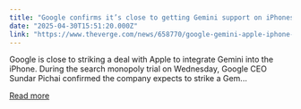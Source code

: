 ```yaml
---
title: "Google confirms it’s close to getting Gemini support on iPhones"
date: "2025-04-30T15:51:20.000Z"
link: "https://www.theverge.com/news/658770/google-gemini-apple-iphone-deal-ai"
---
```


Google is close to striking a deal with Apple to integrate Gemini into the iPhone. During the search monopoly trial on Wednesday, Google CEO Sundar Pichai confirmed the company expects to strike a Gem...

[Read more](https://www.theverge.com/news/658770/google-gemini-apple-iphone-deal-ai)
